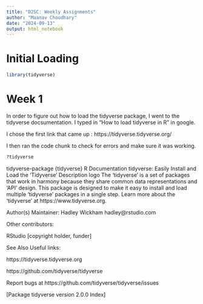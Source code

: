 ```yaml
---
title: "D2SC: Weekly Assignments"
author: "Maanav Choudhary"
date: "2024-09-13"
output: html_notebook
---
```


# Initial Loading

```r
library(tidyverse)
```


# Week 1
In order to figure out how to load the tidyverse package, I went to the tidyverse docsumentation. I typed in "How to load tidyverse in R" in google.

I chose the first link that came up : https://tidyverse.tidyverse.org/

I then ran the code chunk to check for errors and make sure it was working.

```r
?tidyverse
```

tidyverse-package {tidyverse}	R Documentation
tidyverse: Easily Install and Load the 'Tidyverse'
Description
logo
The 'tidyverse' is a set of packages that work in harmony because they share common data representations and 'API' design. This package is designed to make it easy to install and load multiple 'tidyverse' packages in a single step. Learn more about the 'tidyverse' at https://www.tidyverse.org.

Author(s)
Maintainer: Hadley Wickham hadley@rstudio.com

Other contributors:

RStudio [copyright holder, funder]

See Also
Useful links:

https://tidyverse.tidyverse.org

https://github.com/tidyverse/tidyverse

Report bugs at https://github.com/tidyverse/tidyverse/issues

[Package tidyverse version 2.0.0 Index]

